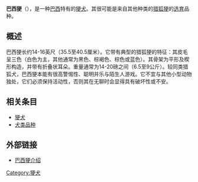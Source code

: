 {{CJK-New-Char|3E74|ver=A}}
{{Infobox Dogbreed 
<!-- Put article text AFTER this infobox markup. See: -->
<!-- Wikipedia:WikiProject Dog breeds/Templates for more info.-->
| image = Brazilian Terrier Cropped.jpg
| image_caption = 巴西㹴
| name = 巴西㹴
| altname = Fox Paulistinha  <br> Terrier Brasileiro
| country = [[Brazil|Brazil]]
|fcigroup= 3
|fcisection= 1
|fcinum= 341
|fcistd= http://www.dogdomain.com/FCI/fcistandards/fci-341.htm 
}}<!-- End Infobox -->

'''巴西㹴'''（{{lang-en|Brazilian Terrier, Fox Paulistinha}}），是一种[[巴西|巴西]]特有的[[㹴犬|㹴犬]]。其很可能是来自其他种类的[[猎狐㹴|猎狐㹴]]的[[选育|选育]]品种。

== 概述 ==
巴西㹴长约14-16英尺（35.5至40.5厘米）。它带有典型的猎狐㹴的特征：其皮毛呈三色（白色为主，其他通常为黑色、棕褐色、棕色或蓝色）。其骨架为平形及楔形构造，并带有折叠状耳朵。重量通常为14-20磅之间（6.5至9公斤）。较同类猎狐犬，巴西㹴本能有很高警惕性、聪明并乐与陌生人游戏。它不宜与其他小型动物独处，它们必须保持活动性，否则其在无聊时会显得具有破坏性或不安。

== 相关条目 ==
*[[㹴犬|㹴犬]]
*[[犬类品种|犬类品种]]

==外部链接==
{{Commonscat|Brazilian Terrier|巴西㹴}}
* [https://web.archive.org/web/20101214133353/http://dogfacts.org/Brazilian-Terrier-pictures.htm 巴西㹴介绍]

[[Category:㹴犬|Category:㹴犬]]
{{Dog-stub}}
{{Terriers}}